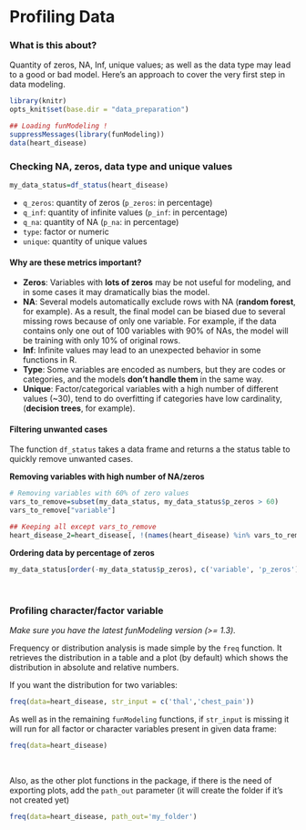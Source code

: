 Profiling Data
====


### What is this about?

Quantity of zeros, NA, Inf, unique values; as well as the data type may lead to a good or bad model. Here's an approach to cover the very first step in data modeling. 

```r
library(knitr)
opts_knit$set(base.dir = "data_preparation")
```

```r
## Loading funModeling !
suppressMessages(library(funModeling))
data(heart_disease)
```

### Checking NA, zeros, data type and unique values
```r
my_data_status=df_status(heart_disease)
```
* `q_zeros`: quantity of zeros (`p_zeros`: in percentage)
* `q_inf`:  quantity of infinite values (`p_inf`: in percentage)
* `q_na`:  quantity of NA (`p_na`: in percentage)
* `type`: factor or numeric
* `unique`: quantity of unique values

#### Why are these metrics important?
* **Zeros**: Variables with **lots of zeros** may be not useful for modeling, and in some cases it may dramatically bias the model.
* **NA**: Several models automatically exclude rows with NA (**random forest**, for example). As a result, the final model can be biased due to several missing rows because of only one variable. For example, if the data contains only one out of 100 variables with 90% of NAs, the model will be training with only 10% of original rows.
* **Inf**: Infinite values may lead to an unexpected behavior in some functions in R.
* **Type**: Some variables are encoded as numbers, but they are codes or categories, and the models **don't handle them** in the same way.
* **Unique**: Factor/categorical variables with a high number of different values (~30), tend to do overfitting if categories have low cardinality, (**decision trees**, for example).

#### Filtering unwanted cases
The function `df_status` takes a data frame and returns a the status table to quickly remove unwanted cases.


**Removing variables with high number of NA/zeros**
```r
# Removing variables with 60% of zero values
vars_to_remove=subset(my_data_status, my_data_status$p_zeros > 60)
vars_to_remove["variable"]

## Keeping all except vars_to_remove
heart_disease_2=heart_disease[, !(names(heart_disease) %in% vars_to_remove[,"variable"])]

```

**Ordering data by percentage of zeros**
```r
my_data_status[order(-my_data_status$p_zeros), c('variable', 'p_zeros')]
```

<br>


### Profiling character/factor variable

_Make sure you have the latest funModeling version (>= 1.3)._

Frequency or distribution analysis is made simple by the `freq` function. It retrieves the distribution in a table and a plot (by default) which shows the distribution in absolute and relative numbers.

If you want the distribution for two variables: 

```r
freq(data=heart_disease, str_input = c('thal','chest_pain'))
```

As well as in the remaining `funModeling` functions, if `str_input` is missing it will run for all factor or character variables present in given data frame:

```r
freq(data=heart_disease)
```
<br>

Also, as the other plot functions in the package, if there is the need of exporting plots, add the `path_out` parameter (it will create the folder if it's not created yet)

```r
freq(data=heart_disease, path_out='my_folder')
```

